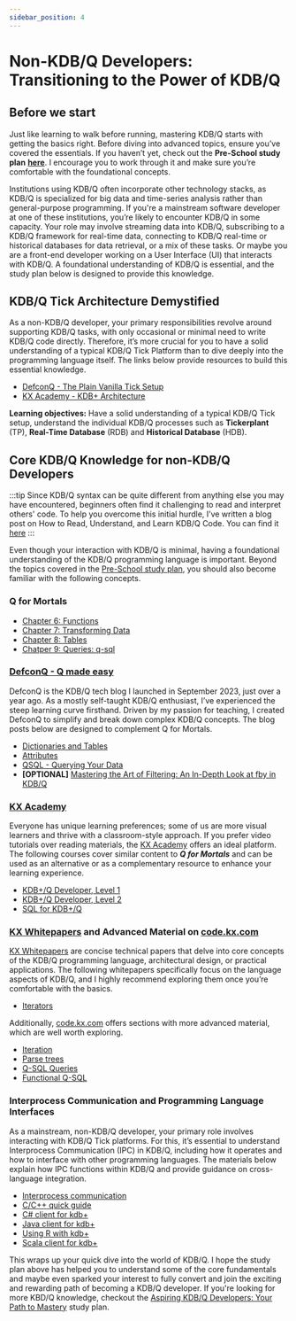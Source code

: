 ```yaml
---
sidebar_position: 4
---
```


# Non-KDB/Q Developers: Transitioning to the Power of KDB/Q

## Before we start

Just like learning to walk before running, mastering KDB/Q starts with getting the basics right. Before diving into advanced topics, ensure you’ve covered the essentials. If you haven’t yet, check out the **Pre-School study plan** [**here**](https://www.defconq.tech/docs/studyPlan/babySteps). I encourage you to work through it and make sure you’re comfortable with the foundational concepts.

Institutions using KDB/Q often incorporate other technology stacks, as KDB/Q is specialized for big data and time-series analysis rather than general-purpose programming. If you're a mainstream software developer at one of these institutions, you’re likely to encounter KDB/Q in some capacity. Your role may involve streaming data into KDB/Q, subscribing to a KDB/Q framework for real-time data, connecting to KDB/Q real-time or historical databases for data retrieval, or a mix of these tasks. Or maybe you are a front-end developer working on a User Interface (UI) that interacts with KDB/Q. A foundational understanding of KDB/Q is essential, and the study plan below is designed to provide this knowledge.

## KDB/Q Tick Architecture Demystified

As a non-KDB/Q developer, your primary responsibilities revolve around supporting KDB/Q tasks, with only occasional or minimal need to write KDB/Q code directly. Therefore, it’s more crucial for you to have a solid understanding of a typical KDB/Q Tick Platform than to dive deeply into the programming language itself. The links below provide resources to build this essential knowledge.

- [DefconQ - The Plain Vanilla Tick Setup](https://www.defconq.tech/docs/architecture/plain)
- [KX Academy - KDB+ Architecture](https://learninghub.kx.com/courses/kdb-architecture/)

**Learning objectives:** Have a solid understanding of a typical KDB/Q Tick setup, understand the individual KDB/Q processes such as **Tickerplant** (TP), **Real-Time Database** (RDB) and **Historical Database** (HDB).

## Core KDB/Q Knowledge for non-KDB/Q Developers

:::tip
Since KDB/Q syntax can be quite different from anything else you may have encountered, beginners often find it challenging to read and interpret others' code. To help you overcome this initial hurdle, I’ve written a blog post on How to Read, Understand, and Learn KDB/Q Code. You can find it [here](https://www.defconq.tech/blog/How%20to%20Read,%20Understand%20and%20Learn%20KDB/Q%20code)
:::

Even though your interaction with KDB/Q is minimal, having a foundational understanding of the KDB/Q programming language is important. Beyond the topics covered in the [Pre-School study plan](https://www.defconq.tech/docs/studyPlan/babySteps), you should also become familiar with the following concepts.

### Q for Mortals

- [Chapter 6: Functions](https://code.kx.com/q4m3/6_Functions/)
- [Chapter 7: Transforming Data](https://code.kx.com/q4m3/7_Transforming_Data/)
- [Chapter 8: Tables](https://code.kx.com/q4m3/8_Tables/)
- [Chatper 9: Queries: q-sql](https://code.kx.com/q4m3/9_Queries_q-sql/)

### [DefconQ - Q made easy](www.defconq.tech)

DefconQ is the KDB/Q tech blog I launched in September 2023, just over a year ago. As a mostly self-taught KDB/Q enthusiast, I’ve experienced the steep learning curve firsthand. Driven by my passion for teaching, I created DefconQ to simplify and break down complex KDB/Q concepts. The blog posts below are designed to complement Q for Mortals.

- [Dictionaries and Tables](https://www.defconq.tech/docs/concepts/dictionariesTables)
- [Attributes](https://www.defconq.tech/docs/concepts/attributes)
- [QSQL - Querying Your Data](https://www.defconq.tech/docs/concepts/qsql)
- **[OPTIONAL]** [Mastering the Art of Filtering: An In-Depth Look at fby in KDB/Q](https://www.defconq.tech/docs/concepts/fby)

### [KX Academy](https://learninghub.kx.com/academy/)

Everyone has unique learning preferences; some of us are more visual learners and thrive with a classroom-style approach. If you prefer video tutorials over reading materials, the [KX Academy](https://learninghub.kx.com/academy/) offers an ideal platform. The following courses cover similar content to ***Q for Mortals*** and can be used as an alternative or as a complementary resource to enhance your learning experience.

- [KDB+/Q Developer, Level 1](https://learninghub.kx.com/courses/kdb-developer-level-1/)
- [KDB+/Q Developer, Level 2](https://learninghub.kx.com/courses/kdb-developer-level-2/)
- [SQL for KDB+/Q](https://learninghub.kx.com/courses/sql-for-kdb/)

### [KX Whitepapers](https://code.kx.com/q/wp/) and Advanced Material on [code.kx.com](https://code.kx.com/home/)

[KX Whitepapers](https://code.kx.com/q/wp/) are concise technical papers that delve into core concepts of the KDB/Q programming language, architectural design, or practical applications. The following whitepapers specifically focus on the language aspects of KDB/Q, and I highly recommend exploring them once you’re comfortable with the basics.

- [Iterators](https://code.kx.com/q/wp/iterators/)

Additionally, [code.kx.com](https://code.kx.com/home/) offers sections with more advanced material, which are well worth exploring.

- [Iteration](https://code.kx.com/q/basics/iteration/)
- [Parse trees](https://code.kx.com/q/basics/parsetrees/)
- [Q-SQL Queries](https://code.kx.com/q/basics/qsql/)
- [Functional Q-SQL](https://code.kx.com/q/basics/funsql/)

### Interprocess Communication and Programming Language Interfaces

As a mainstream, non-KDB/Q developer, your primary role involves interacting with KDB/Q Tick platforms. For this, it’s essential to understand Interprocess Communication (IPC) in KDB/Q, including how it operates and how to interface with other programming languages. The materials below explain how IPC functions within KDB/Q and provide guidance on cross-language integration.

- [Interprocess communication](https://code.kx.com/q/basics/ipc/)
- [C/C++ quick guide](https://code.kx.com/q/interfaces/c-client-for-q/)
- [C# client for kdb+](https://code.kx.com/q/interfaces/csharp/)
- [Java client for kdb+](https://code.kx.com/q/interfaces/java/)
- [Using R with kdb+](https://code.kx.com/q/interfaces/r/)
- [Scala client for kdb+](https://code.kx.com/q/interfaces/scala-client-for-q/)

This wraps up your quick dive into the world of KDB/Q. I hope the study plan above has helped you to understand some of the core fundamentals and maybe even sparked your interest to fully convert and join the exciting and rewarding path of becoming a KDB/Q developer. If you're looking for more KBD/Q knowledge, checkout the [Aspiring KDB/Q Developers: Your Path to Mastery](http://localhost:3000/docs/studyPlan/kdbDevs) study plan.


